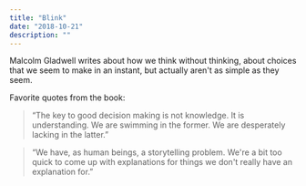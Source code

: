 ```yaml
---
title: "Blink"
date: "2018-10-21"
description: ""
---
```


Malcolm Gladwell writes about how we think without thinking, about choices that we seem to make in an instant, but actually aren't as simple as they seem.

Favorite quotes from the book:

> “The key to good decision making is not knowledge. It is understanding. We are swimming in the former. We are desperately lacking in the latter.”

> “We have, as human beings, a storytelling problem. We're a bit too quick to come up with explanations for things we don't really have an explanation for.”
